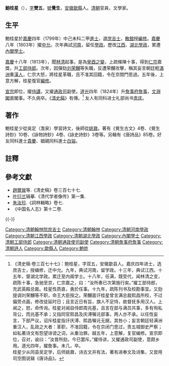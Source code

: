 {{明清人物信息框
| 姓名 = 鮑桂星
| 原名 = 
| 圖片名稱= Bao Guixing.jpg
| 圖片大小 = 150px
| 圖片說明 = 鮑桂星像，[[叶衍兰|叶衍兰]]輯，黄小泉繪，收於《[[清代學者像傳|清代學者像傳]]》
| 最高職務 = 詹事府詹事
| 屆數 = 
| 國家 = 大清
| 前任 = 
| 繼任 = 
| 爵位 =
| 籍貫 = [[安徽省|安徽省]][[歙縣|歙縣]]
| 族裔 = 漢族
| 字號 = 字雙五，號覺生
| 諡號 = 
| 出生日期 = [[乾隆|乾隆]]二十九年（1764年）
| 出生地點 = [[安徽省|安徽省]][[歙縣|歙縣]]
| 逝世日期 = [[道光|道光]]六年（1826年）
| 逝世地點 = [[北京|京師]]
| 墓葬 =
| 配偶 =
| 親屬 = [[鲍康|鲍康]]（侄）
| 出身 = *嘉慶四年己未科進士出身
| 經歷 = 
| 著作 =
*《覺生古文》4卷
*《覺生詩鈔》10卷
*《詠物詩鈔》4卷
*《詠史詩鈔》3卷
*《唐詩品》85卷（輯）
}}

'''鮑桂星'''（{{bd|1764年||1826年|catIdx=B鮑}}），[[表字|字]]'''雙五'''，[[號|號]]'''覺生'''，[[安徽|安徽]][[歙縣|歙縣]]人。[[清朝|清朝]]官員，文學家。

==生平==
鮑桂星於[[嘉慶|嘉慶]]四年（1799年）中己未科二甲[[進士|進士]]，選[[庶吉士|庶吉士]]，[[散館|散館]]授[[編修|編修]]。[[嘉慶|嘉慶]]八年（1803年）擢[[中允|中允]]。次年典試[[河南|河南]]，留任[[學政|學政]]。歷改[[江西|江西]]、[[湖北|湖北]][[學政|學政]]，累遷[[內閣學士|內閣學士]]。

[[嘉慶|嘉慶]]十八年（1813年），聞[[林清|林清]]起事，是為[[癸酉之變|癸酉之變]]，上疏條陳十事，得到[[嘉慶帝|仁宗]]嘉獎，升[[工部侍郎|工部侍郎]]。次年，因彈劾[[刘荣黼|刘荣黼]]等失職，反遭荣黼攻擊，稱其妄言朝廷輕[[滿洲|滿洲]]重[[漢人|漢人]]，仁宗大怒，將桂星革職，且不准其回籍，令在京閉門思過。五年後，上意方解，桂星復官[[編修|編修]]。

[[道光帝|宣宗]]即位，擢[[侍講|侍講]]，又擢[[通政司|通政司]]副使。[[道光|道光]]四年（1824年）升[[詹事府|詹事府]][[詹事|詹事]]，[[文淵閣|文淵閣]]直閣事。不久病卒。《[[清史稿|清史稿]]》有傳。<ref>《清史稿·卷三百七十七》：鲍桂星，字双五，安徽歙县人。嘉庆四年进士，选庶吉士，授编修，迁中允。九年，典试河南，留学政。十三年，典试江西。十五年，督湖北学政。累迁至内阁学士。十八年，任满，既受代，闻林清之变，疏陈十事，急驰至京，仁宗嘉之，曰：“汝所奏已次第施行矣。”擢工部侍郎，充武英殿总裁。桂星性质直，勇於任事。十九年，疏陈刊书及校勘事宜。又劾提调刘荣黼等不职，命王大臣按之。荣黼面讦桂星曾言满总裁熙昌所校，不过偏旁点画，修改徒延时日；且言近日有旨，旗人不足恃，故督抚多用汉人。上闻之，怒，命传询。桂星对闻自侍郎周兆基，且言在部与满员共事，多有徇私背公，而兆基不承；又指同官熙昌及庆溥嘱讬部事，两人亦不承。以任性妄言，下部严议，诏斥桂星指讦庆溥、熙昌嘱讬无据，其咎小；妄言朝廷轻满洲重汉人，乱政之大者：革职，不准回籍，令在京闭门思过，责五城御史严察；如私著诗文有怨望诽谤之词，从重治罪。越五年，上意解，复官编修。宣宗即位，召对，谕曰：“汝昔所劾，今已罢斥。”擢侍讲，又擢通政司副使，意颇乡用。道光四年，擢詹事。未几，卒。<br>桂星少从同县吴定学，后师姚鼐，诗古文并有法，著有进奉文及诗集，又尝用司空图说辑《唐诗品》。</ref> 友人有同科进士礼部尚书[[貴慶|贵庆]]。

==著作==
鮑桂星少從吳定（澹泉）學習詩文，後師從[[姚鼐|姚鼐]]。著有《覺生古文》4卷、《覺生詩鈔》10卷、《詠物詩鈔》4卷、《詠史詩鈔》3卷等。另輯有《唐詩品》85卷。好友同科進士[[貴慶|貴慶]]、姻親同科進士[[白镕|白镕]]。

==註釋==
{{reflist}}

==參考文獻==
*[[趙爾巽|趙爾巽]]等.《清史稿》卷三百七十七.
*[[叶衍兰|叶衍兰]]辑摹.《清代学者像传》第一集. 
*[[朱汝珍|朱汝珍]].《詞林輯略》卷七.
*《中国名人志》第十二卷.

{{-}}
{{嘉慶四年己未科殿試金榜}}
{{DEFAULTSORT:Bao鮑}}
[[Category:清朝翰林院庶吉士|Category:清朝翰林院庶吉士]]
[[Category:清朝翰林|Category:清朝翰林]]
[[Category:清朝河南學政|Category:清朝河南學政]]
[[Category:清朝江西學政|Category:清朝江西學政]]
[[Category:清朝湖北學政|Category:清朝湖北學政]]
[[Category:內閣學士|Category:內閣學士]]
[[Category:清朝工部侍郎|Category:清朝工部侍郎]]
[[Category:清朝通政使司副使|Category:清朝通政使司副使]]
[[Category:清朝詹事府詹事|Category:清朝詹事府詹事]]
[[Category:清朝詩人|Category:清朝詩人]]
[[Category:歙縣人|Category:歙縣人]]
[[Category:鮑姓|Category:鮑姓]]